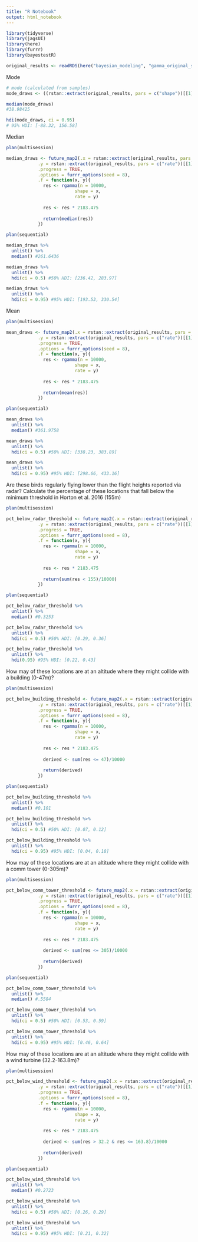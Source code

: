 ```yaml
---
title: "R Notebook"
output: html_notebook
---
```


```r
library(tidyverse)
library(jagsUI)
library(here)
library(furrr)
library(bayestestR)
```

```r
original_results <- readRDS(here("bayesian_modeling", "gamma_original_stans.rds"))
```

Mode
```r
# mode (calculated from samples)
mode_draws <- ((rstan::extract(original_results, pars = c("shape"))[[1]] - 1)/rstan::extract(original_results, pars = c("rate"))[[1]])*2183.475

median(mode_draws)
#38.98425

hdi(mode_draws, ci = 0.95)
# 95% HDI: [-88.32, 156.58]
```

Median
```r
plan(multisession)

median_draws <- future_map2(.x = rstan::extract(original_results, pars = c("shape"))[[1]], 
            .y = rstan::extract(original_results, pars = c("rate"))[[1]],
            .progress = TRUE,
            .options = furrr_options(seed = 8),
            .f = function(x, y){
              res <- rgamma(n = 10000, 
                          shape = x,
                          rate = y)
              
              res <- res * 2183.475
              
              return(median(res))
            })

plan(sequential)

median_draws %>% 
  unlist() %>% 
  median() #261.6436

median_draws %>% 
  unlist() %>% 
  hdi(ci = 0.5) #50% HDI: [236.42, 283.97]

median_draws %>% 
  unlist() %>% 
  hdi(ci = 0.95) #95% HDI: [193.53, 330.54]
```

Mean
```r
plan(multisession)

mean_draws <- future_map2(.x = rstan::extract(original_results, pars = c("shape"))[[1]], 
            .y = rstan::extract(original_results, pars = c("rate"))[[1]],
            .progress = TRUE,
            .options = furrr_options(seed = 8),
            .f = function(x, y){
              res <- rgamma(n = 10000, 
                          shape = x,
                          rate = y)
              
              res <- res * 2183.475
              
              return(mean(res))
            })

plan(sequential)

mean_draws %>% 
  unlist() %>% 
  median() #361.9758

mean_draws %>% 
  unlist() %>% 
  hdi(ci = 0.5) #50% HDI: [338.23, 383.89]

mean_draws %>% 
  unlist() %>% 
  hdi(ci = 0.95) #95% HDI: [298.66, 433.16]
```

Are these birds regularly flying lower than the flight heights reported via radar?
Calculate the percentage of these locations that fall below the minimum	threshold in Horton et al. 2016 (155m)
```r
plan(multisession)

pct_below_radar_threshold <- future_map2(.x = rstan::extract(original_results, pars = c("shape"))[[1]], 
            .y = rstan::extract(original_results, pars = c("rate"))[[1]],
            .progress = TRUE,
            .options = furrr_options(seed = 8),
            .f = function(x, y){
              res <- rgamma(n = 10000, 
                          shape = x,
                          rate = y)
              
              res <- res * 2183.475
              
              return(sum(res < 155)/10000)
            })

plan(sequential)

pct_below_radar_threshold %>% 
  unlist() %>% 
  median() #0.3253

pct_below_radar_threshold %>% 
  unlist() %>% 
  hdi(ci = 0.5) #50% HDI: [0.29, 0.36]

pct_below_radar_threshold %>% 
  unlist() %>% 
  hdi(0.95) #95% HDI: [0.22, 0.43]
```

How may of these locations are at an altitude where they might collide with a building (0-47m)?
```r
plan(multisession)

pct_below_building_threshold <- future_map2(.x = rstan::extract(original_results, pars = c("shape"))[[1]], 
            .y = rstan::extract(original_results, pars = c("rate"))[[1]],
            .progress = TRUE,
            .options = furrr_options(seed = 8),
            .f = function(x, y){
              res <- rgamma(n = 10000, 
                          shape = x,
                          rate = y)
              
              res <- res * 2183.475
              
              derived <- sum(res <= 47)/10000
              
              return(derived)
            })

plan(sequential)

pct_below_building_threshold %>% 
  unlist() %>% 
  median() #0.101

pct_below_building_threshold %>% 
  unlist() %>% 
  hdi(ci = 0.5) #50% HDI: [0.07, 0.12]

pct_below_building_threshold %>% 
  unlist() %>% 
  hdi(ci = 0.95) #95% HDI: [0.04, 0.18]
```

How may of these locations are at an altitude where they might collide with a comm tower (0-305m)?
```r
plan(multisession)

pct_below_comm_tower_threshold <- future_map2(.x = rstan::extract(original_results, pars = c("shape"))[[1]], 
            .y = rstan::extract(original_results, pars = c("rate"))[[1]],
            .progress = TRUE,
            .options = furrr_options(seed = 8),
            .f = function(x, y){
              res <- rgamma(n = 10000, 
                          shape = x,
                          rate = y)
              
              res <- res * 2183.475
              
              derived <- sum(res <= 305)/10000
              
              return(derived)
            })

plan(sequential)

pct_below_comm_tower_threshold %>% 
  unlist() %>% 
  median() #.5584

pct_below_comm_tower_threshold %>% 
  unlist() %>% 
  hdi(ci = 0.5) #50% HDI: [0.53, 0.59]

pct_below_comm_tower_threshold %>% 
  unlist() %>% 
  hdi(ci = 0.95) #95% HDI: [0.46, 0.64]
```

How may of these locations are at an altitude where they might collide with a wind turbine (32.2-163.8m)?
```r
plan(multisession)

pct_below_wind_threshold <- future_map2(.x = rstan::extract(original_results, pars = c("shape"))[[1]], 
            .y = rstan::extract(original_results, pars = c("rate"))[[1]],
            .progress = TRUE,
            .options = furrr_options(seed = 8),
            .f = function(x, y){
              res <- rgamma(n = 10000, 
                          shape = x,
                          rate = y)
              
              res <- res * 2183.475
              
              derived <- sum(res > 32.2 & res <= 163.8)/10000
              
              return(derived)
            })

plan(sequential)

pct_below_wind_threshold %>% 
  unlist() %>% 
  median() #0.2723

pct_below_wind_threshold %>% 
  unlist() %>% 
  hdi(ci = 0.5) #50% HDI: [0.26, 0.29]

pct_below_wind_threshold %>% 
  unlist() %>% 
  hdi(ci = 0.95) #95% HDI: [0.21, 0.32]
```